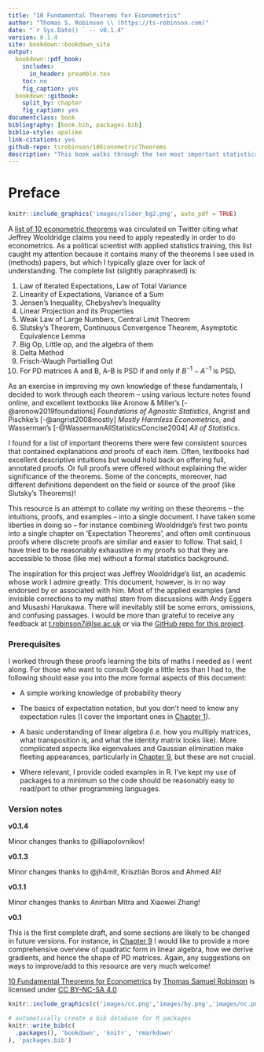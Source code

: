 ```yaml
--- 
title: "10 Fundamental Theorems for Econometrics"
author: "Thomas S. Robinson \\ (https://ts-robinson.com)"
date: "`r Sys.Date() ` -- v0.1.4"
version: 0.1.4
site: bookdown::bookdown_site
output: 
  bookdown::pdf_book:
    includes:
      in_header: preamble.tex
    toc: no
    fig_caption: yes
  bookdown::gitbook:
    split_by: chapter
    fig_caption: yes
documentclass: book
bibliography: [book.bib, packages.bib]
biblio-style: apalike
link-citations: yes
github-repo: tsrobinson/10EconometricTheorems
description: "This book walks through the ten most important statistical theorems as highlighted by Jeffrey Wooldridge, presenting intuiitions, proofs, and applications."
---
```


# Preface {-#intro}

```r
knitr::include_graphics('images/slider_bg2.png', auto_pdf = TRUE)
```

A [list of 10 econometric theorems](https://twitter.com/causalinf/status/1259448663270658050) was circulated on Twitter citing what Jeffrey Wooldridge claims you need to apply repeatedly in order to do econometrics. As a political scientist with applied statistics training, this list caught my attention because it contains many of the theorems I see used in (methods) papers, but which I typically glaze over for lack of understanding. The complete list (slightly paraphrased) is:

1. Law of Iterated Expectations, Law of Total Variance
2. Linearity of Expectations, Variance of a Sum
3. Jensen's Inequality, Chebyshev's Inequality
4. Linear Projection and its Properties
5. Weak Law of Large Numbers, Central Limit Theorem
6. Slutsky's Theorem, Continuous Convergence Theorem, Asymptotic Equivalence Lemma
7. Big Op, Little op, and the algebra of them
8. Delta Method
9. Frisch-Waugh Partialling Out
10. For PD matrices A and B, A-B is PSD if and only if $B^{-1} - A^{-1}$ is PSD.

As an exercise in improving my own knowledge of these fundamentals, I decided to work through each theorem -- using various lecture notes found online, and excellent textbooks like Aronow & Miller's [-@aronow2019foundations] *Foundations of Agnostic Statistics*, Angrist and Pischke's [-@angrist2008mostly] *Mostly Harmless Econometrics*, and Wasserman's [-@WassermanAllStatisticsConcise2004] *All of Statistics*.

I found for a list of important theorems there were few consistent sources that contained explanations *and* proofs of each item. Often, textbooks had excellent descriptive intuitions but would hold back on offering full, annotated proofs. Or full proofs were offered without explaining the wider significance of the theorems. Some of the concepts, moreover, had different definitions dependent on the field or source of the proof (like Slutsky's Theorems)!

This resource is an attempt to collate my writing on these theorems -- the intuitions, proofs, and examples -- into a single document. I have taken some liberties in doing so -- for instance combining Wooldridge's first two points into a single chapter on 'Expectation Theorems', and often omit continuous proofs where discrete proofs are similar and easier to follow. That said, I have tried to be reasonably exhaustive in my proofs so that they are accessible to those (like me) without a formal statistics background.

The inspiration for this project was Jeffrey Wooldridge's list, an academic whose work I admire greatly. This document, however, is in no way endorsed by or associated with him. Most of the applied examples (and invisible corrections to my maths) stem from discussions with Andy Eggers and Musashi Harukawa. There will inevitably still be some errors, omissions, and confusing passages. I would be more than grateful to receive any feedback at <t.robinson7@lse.ac.uk> or via the [GitHub repo for this project](https://github.com/tsrobinson/10EconometricTheorems).



### Prerequisites {-}

I worked through these proofs learning the bits of maths I needed as I went along. For those who want to consult Google a little less than I had to, the following should ease you into the more formal aspects of this document: 

* A simple working knowledge of probability theory

* The basics of expectation notation, but you don't need to know any expectation rules (I cover the important ones in [Chapter 1](#exp_theorems)). 

* A basic understanding of linear algebra (i.e. how you multiply matrices, what transposition is, and what the identity matrix looks like). More complicated aspects like eigenvalues and Gaussian elimination make fleeting appearances, particularly in [Chapter 9](#pd), but these are not crucial.

* Where relevant, I provide coded examples in R. I've kept my use of packages to a minimum so the code should be reasonably easy to read/port to other programming languages.

### Version notes {-}

**v0.1.4**

Minor changes thanks to \@illiapolovnikov!

**v0.1.3**

Minor changes thanks to \@jh4mit, Krisztián Boros and Ahmed Ali!

**v0.1.1**

Minor changes thanks to Anirban Mitra and Xiaowei Zhang!

**v0.1**

This is the first complete draft, and some sections are likely to be changed in future versions. For instance, in [Chapter 9](#pd) I would like to provide a more comprehensive overview of quadratic form in linear algebra, how we derive gradients, and hence the shape of PD matrices. Again, any suggestions on ways to improve/add to this resource are very much welcome!


[10 Fundamental Theorems for Econometrics](https://ts-robinson.com/files/_10ET/index.html) by [Thomas Samuel Robinson](https://ts-robinson.com) is licensed under [CC BY-NC-SA 4.0](https://creativecommons.org/licenses/by-nc-sa/4.0/) 


```r
knitr::include_graphics(c('images/cc.png','images/by.png','images/nc.png','images/sa.png' ))
```


```r
# automatically create a bib database for R packages
knitr::write_bib(c(
  .packages(), 'bookdown', 'knitr', 'rmarkdown'
), 'packages.bib')
```



